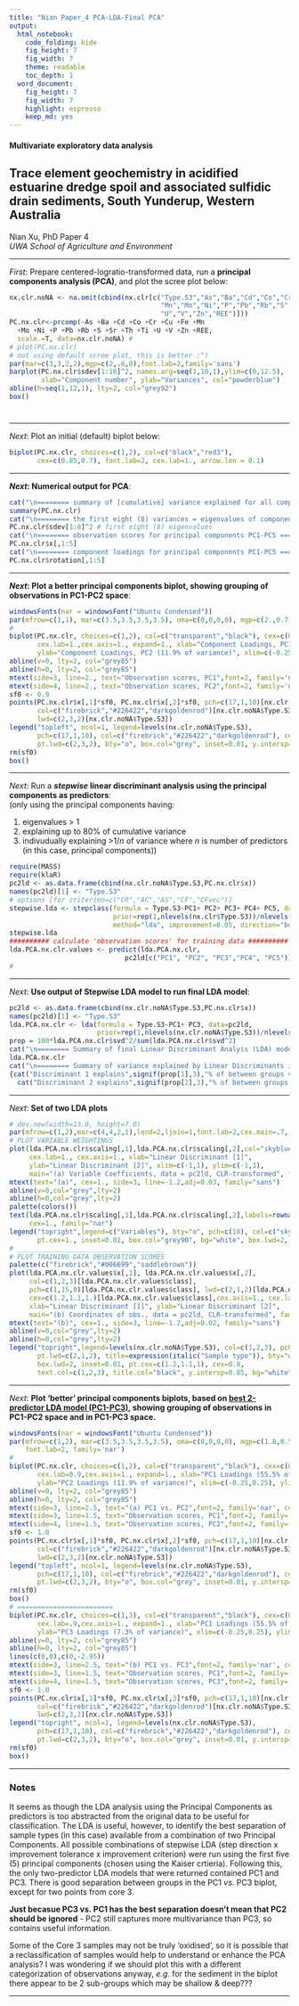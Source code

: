 ```yaml
---
title: "Nian Paper_4 PCA-LDA-Final PCA"
output: 
  html_notebook: 
    code_folding: hide
    fig_height: 7
    fig_width: 7
    theme: readable
    toc_depth: 1
  word_document: 
    fig_height: 7
    fig_width: 7
    highlight: espresso
    keep_md: yes
---
```

<h4>Multivariate exploratory data analysis</h4>
<h2>Trace element geochemistry in acidified estuarine dredge spoil 
and associated sulfidic drain sediments, South Yunderup, Western Australia</h2>
<p>Nian Xu, PhD Paper 4 <br>
<em>UWA School of Agriculture and Environment</em></p>
<hr size=2 col="#003366">
<p><em>First</em>: Prepare centered-logratio-transformed data, run a <strong>principal components analysis (PCA)</strong>, 
and plot the scree plot below:</p>
```r
nx.clr.noNA <- na.omit(cbind(nx.clr[c("Type.S3","As","Ba","Cd","Co","Cr","Cu","Fe",
                                      "Mn","Mo","Ni","P","Pb","Rb","S","Sr","Th","Ti",
                                      "U","V","Zn","REE")]))
PC.nx.clr<-prcomp(~As +Ba +Cd +Co +Cr +Cu +Fe +Mn
  +Mo +Ni +P +Pb +Rb +S +Sr +Th +Ti +U +V +Zn +REE, 
  scale.=T, data=nx.clr.noNA) # 
# plot(PC.nx.clr)
# not using default scree plot, this is better :^)
par(mar=c(3,3,2,2),mgp=c(2,.6,0),font.lab=2,family='sans')
barplot(PC.nx.clr$sdev[1:10]^2, names.arg=seq(1,10,1),ylim=c(0,12.5), 
        xlab="Component number", ylab="Variances", col="powderblue")
abline(h=seq(1,12,1), lty=2, col="grey92")
box()
```
#
<hr size=2 col="#003366">
<p><em>Next</em>: Plot an initial (default) biplot below:</p>
```r
biplot(PC.nx.clr, choices=c(1,2), col=c("black","red3"),
       cex=c(0.85,0.7), font.lab=2, cex.lab=1., arrow.len = 0.1)
```

<hr size=2 col="#003366">
<p><strong><em>Next</em>: Numerical output for PCA</strong>:</p>
```r
cat("\n======== summary of [cumulative] variance explained for all components ========\n")
summary(PC.nx.clr)
cat("\n======== the first eight (8) variances = eigenvalues of components ========\n")
PC.nx.clr$sdev[1:8]^2 # first eight (8) eigenvalues
cat("\n======== observation scores for principal components PC1-PC5 ========\n")
PC.nx.clr$x[,1:5]
cat("\n======== component loadings for principal components PC1-PC5 ========\n")
PC.nx.clr$rotation[,1:5]
```
<hr size=2 col="#003366">
<p><strong><em>Next</em>: Plot a better principal components biplot, showing grouping of observations in PC1-PC2 space</strong>:</p>
```r
windowsFonts(nar = windowsFont("Ubuntu Condensed"))
par(mfrow=c(1,1), mar=c(3.5,3.5,3.5,3.5), oma=c(0,0,0,0), mgp=c(2.,0.7,0), lend=2, ljoin=1, font.lab=2)
#
biplot(PC.nx.clr, choices=c(1,2), col=c("transparent","black"), cex=c(0.2,1.0),
       cex.lab=1.,cex.axis=1., expand=1., xlab="Component Loadings, PC1 (55.5% of variance)",
       ylab="Component Loadings, PC2 (11.9% of variance)", xlim=c(-0.25,0.25), ylim=c(-0.18,0.18), family="nar") # , font.lab=2
abline(v=0, lty=2, col="grey85")
abline(h=0, lty=2, col="grey85")
mtext(side=3, line=2., text="Observation scores, PC1",font=2, family='nar', cex=1.)
mtext(side=4, line=2., text="Observation scores, PC2",font=2, family='nar', cex=1.)
sf0 <- 0.9
points(PC.nx.clr$x[,1]*sf0, PC.nx.clr$x[,2]*sf0, pch=c(17,1,10)[nx.clr.noNA$Type.S3],
       col=c("firebrick","#226422","darkgoldenrod")[nx.clr.noNA$Type.S3], cex=1.2, 
       lwd=c(2,3,2)[nx.clr.noNA$Type.S3])
legend("topleft", ncol=1, legend=levels(nx.clr.noNA$Type.S3),
       pch=c(17,1,10), col=c("firebrick","#226422","darkgoldenrod"), cex=0.8, pt.cex=1.2, 
       pt.lwd=c(2,3,2), bty="o", box.col="grey", inset=0.01, y.intersp=0.9) # , title=expression(bold("Type"))
rm(sf0)
box()
```
<hr size=2 col="#003366">
<p><em>Next</em>: Run a <strong><em>stepwise</em> linear discriminant analysis using the principal components as predictors</strong>:<br>
(only using the principal components having:</p> 
<ol><li>eigenvalues > 1</li>
<li>explaining up to 80% of cumulative variance</li>
<li>indivudually explaining >1/<em>n</em> of variance where <em>n</em> is number of predictors (in this case, principal components))</li>
</ol>
```r
require(MASS)
require(klaR)
pc2ld <- as.data.frame(cbind(nx.clr.noNA$Type.S3,PC.nx.clr$x))
names(pc2ld)[1] <- "Type.S3"
# options [for criterion=c("CR","AC","AS","CF","CFvec")]
stepwise.lda <- stepclass(formula = Type.S3~PC1+ PC2+ PC3+ PC4+ PC5, data=pc2ld, 
                          prior=rep(1,nlevels(nx.clr$Type.S3))/nlevels(nx.clr$Type.S3), 
                          method="lda", improvement=0.05, direction="both", criterion="CR")
stepwise.lda
########## calculate 'observation scores' for training data ##########
lda.PCA.nx.clr.values <- predict(lda.PCA.nx.clr, 
                             pc2ld[c("PC1", "PC2", "PC3","PC4", "PC5")], na.rm=T)
#
```
<hr size=2 col="#003366">
<p><em>Next</em>: <strong>Use output of Stepwise LDA model to run final LDA model</strong>:</p>
```r
pc2ld <- as.data.frame(cbind(nx.clr.noNA$Type.S3,PC.nx.clr$x))
names(pc2ld)[1] <- "Type.S3"
lda.PCA.nx.clr <- lda(formula = Type.S3~PC1+ PC3, data=pc2ld,
                      prior=rep(1,nlevels(nx.clr.noNA$Type.S3))/nlevels(nx.clr.noNA$Type.S3))
prop = 100*lda.PCA.nx.clr$svd^2/sum(lda.PCA.nx.clr$svd^2)
cat("\n======== Summary of final Linear Discriminant Analyis (LDA) model ========\n")
lda.PCA.nx.clr
cat("\n======== Summary of variance explained by Linear Discriminants in final model ========\n")
{cat("Discriminant 1 explains",signif(prop[1],3),"% of between groups variance\n")
  cat("Discriminant 2 explains",signif(prop[2],3),"% of between groups variance\n")}
```
<hr size=2 col="#003366">
<p><em>Next</em>: <strong>Set of two LDA plots</strong></p>
```r
# dev.new(width=13.6, height=7.0)
par(mfrow=c(1,2),mar=c(4,4,2,1),lend=2,ljoin=1,font.lab=2,cex.main=.7, mgp=c(1.8,0.6,0), family="sans")
# PLOT VARIABLE WEIGHTINGS
plot(lda.PCA.nx.clr$scaling[,1],lda.PCA.nx.clr$scaling[,2],col="skyblue4",pch=18,lwd=1,cex=1.,
     cex.lab=1., cex.axis=1., xlab="Linear Discriminant [1]", 
     ylab="Linear Discriminant [2]", xlim=c(-1,1), ylim=c(-1,1), 
     main="(a) Variable Coefficients, data = pc2ld, CLR-transformed", family="nar") #  
mtext(text="(a)", cex=1., side=3, line=-1.2,adj=0.03, family="sans")
abline(v=0,col="grey",lty=2)
abline(h=0,col="grey",lty=2)
palette(colors())
text(lda.PCA.nx.clr$scaling[,1],lda.PCA.nx.clr$scaling[,2],labels=rownames(lda.PCA.nx.clr$scaling),pos=4, 
     cex=1., family="nar")
legend("topright",legend=c("Variables"), bty="o", pch=c(18), col=c("skyblue4"), cex=1., 
       pt.cex=1., inset=0.01, box.col="grey90", bg="white", box.lwd=2, y.intersp=0.7)
# _____________________________________
# PLOT TRAINING DATA OBSERVATION SCORES 
palette(c("firebrick","#006699","saddlebrown"))
plot(lda.PCA.nx.clr.values$x[,1], lda.PCA.nx.clr.values$x[,2], 
     col=c(1,2,3)[lda.PCA.nx.clr.values$class],
     pch=c(1,15,0)[lda.PCA.nx.clr.values$class], lwd=c(2,1,2)[lda.PCA.nx.clr.values$class],
     cex=c(1.2,1.1,1.)[lda.PCA.nx.clr.values$class],cex.axis=1., cex.lab=1., 
     xlab="Linear Discriminant [1]", ylab="Linear Discriminant [2]",
     main="(b) Coordinates of obs., data = pc2ld, CLR-transformed", family="nar")
mtext(text="(b)", cex=1., side=3, line=-1.2,adj=0.02, family="sans")
abline(v=0,col="grey",lty=2)
abline(h=0,col="grey",lty=2)
legend("topright",legend=levels(nx.clr.noNA$Type.S3), col=c(1,2,3), pch=c(1,15,0),
       pt.lwd=c(2,1,2), title=expression(italic("Sample type")), bty="o", box.col="grey90", 
       box.lwd=2, inset=0.01, pt.cex=c(1.2,1.1,1), cex=0.8, 
       text.col=c(1,2,3), title.col="black", y.intersp=0.85, bg="white")
```
<hr size=2 col="#003366">
<p><em>Next</em>: <strong>Plot 'better' principal components biplots, based on <u>best 2-predictor LDA model (PC1-PC3)</u>, 
showing grouping of observations in PC1-PC2 space and in PC1-PC3 space.</strong></p>
```r
windowsFonts(nar = windowsFont("Ubuntu Condensed"))
par(mfrow=c(1,2), mar=c(3.5,3.5,3.5,3.5), oma=c(0,0,0,0), mgp=c(1.8,0.5,0), lend=2, ljoin=1, 
    font.lab=2, family='nar')
#
biplot(PC.nx.clr, choices=c(1,2), col=c("transparent","black"), cex=c(0.2,1.0),
       cex.lab=0.9,cex.axis=1., expand=1., xlab="PC1 Loadings (55.5% of variance)",
       ylab="PC2 Loadings (11.9% of variance)", xlim=c(-0.25,0.25), ylim=c(-0.18,0.18), family="nar") # , font.lab=2
abline(v=0, lty=2, col="grey85")
abline(h=0, lty=2, col="grey85")
mtext(side=3, line=2.5, text="(a) PC1 vs. PC2",font=2, family='nar', cex=0.9, col="blue3", family='serif')
mtext(side=3, line=1.5, text="Observation scores, PC1",font=2, family='nar', cex=0.9)
mtext(side=4, line=1.5, text="Observation scores, PC2",font=2, family='nar', cex=0.9)
sf0 <- 1.0
points(PC.nx.clr$x[,1]*sf0, PC.nx.clr$x[,2]*sf0, pch=c(17,1,10)[nx.clr.noNA$Type.S3],
       col=c("firebrick","#226422","darkgoldenrod")[nx.clr.noNA$Type.S3], cex=1.2, 
       lwd=c(2,3,2)[nx.clr.noNA$Type.S3])
legend("topleft", ncol=1, legend=levels(nx.clr.noNA$Type.S3),
       pch=c(17,1,10), col=c("firebrick","#226422","darkgoldenrod"), cex=0.67, pt.cex=1.2, 
       pt.lwd=c(2,3,2), bty="o", box.col="grey", inset=0.01, y.intersp=0.9) # , title=expression(bold("Type"))
rm(sf0)
box()
# ========================
biplot(PC.nx.clr, choices=c(1,3), col=c("transparent","black"), cex=c(0.2,1.0),
       cex.lab=.9,cex.axis=1., expand=1., xlab="PC1 Loadings (55.5% of variance)",
       ylab="PC3 Loadings (7.3% of variance)", xlim=c(-0.25,0.25), ylim=c(-0.18,0.18), family="nar") # , font.lab=2
abline(v=0, lty=2, col="grey85")
abline(h=0, lty=2, col="grey85")
lines(c(0,0),c(0,-2.95))
mtext(side=3, line=2.5, text="(b) PC1 vs. PC3",font=2, family='nar', cex=0.9, col="red3", family='serif')
mtext(side=3, line=1.5, text="Observation scores, PC1",font=2, family='nar', cex=0.9)
mtext(side=4, line=1.5, text="Observation scores, PC3",font=2, family='nar', cex=0.9)
sf0 <- 1.0
points(PC.nx.clr$x[,1]*sf0, PC.nx.clr$x[,3]*sf0, pch=c(17,1,10)[nx.clr.noNA$Type.S3],
       col=c("firebrick","#226422","darkgoldenrod")[nx.clr.noNA$Type.S3], cex=1.2, 
       lwd=c(2,3,2)[nx.clr.noNA$Type.S3])
legend("topright", ncol=1, legend=levels(nx.clr.noNA$Type.S3),
       pch=c(17,1,10), col=c("firebrick","#226422","darkgoldenrod"), cex=0.7, pt.cex=1.2, 
       pt.lwd=c(2,3,2), bty="o", box.col="grey", inset=0.01, y.intersp=0.85) # , title=expression(bold("Type"))
rm(sf0)
box()
```

<hr size=2 col="#003366">
<h3>Notes</h3>
<p>It seems as though the LDA analysis using the Principal Components as predictors is too abstracted from the
original data to be useful for classification. The LDA is useful, however, to identify the best separation of 
sample types (in this case) available from a combination of two Principal Components. All possible combinations 
of stepwise LDA (step direction x improvement tolerance x improvement criterion) were run using the first five 
(5) principal components (chosen using the Kaiser crtieria). Following this, the only two-predictor LDA models 
that were returned contained PC1 and PC3. There is good separation between groups in the PC1 <i>vs</i>. PC3 biplot, 
except for two points from core 3.</p>
<p><strong>Just becasue PC3 vs. PC1 has the best separation doesn't mean that PC2 should be ignored</strong> - PC2 still captures more multivariance than PC3, so contains useful information.</p>
<p>Some of the Core 3 samples may not be truly 'oxidised', so it is possible that a reclassification of samples would help to 
understand or enhance the PCA analysis? I was wondering if we should plot this with a different categorization of observations 
anyway, <i>e.g</i>. for the sediment in the biplot there appear to be 2 sub-groups which may be shallow & deep???</p>
<hr size=2 col="#003366">

